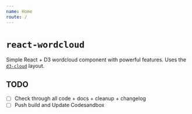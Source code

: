 ```yaml
---
name: Home
route: /
---
```



# `react-wordcloud`

Simple React + D3 wordcloud component with powerful features. Uses the [`d3-cloud`](https://github.com/jasondavies/d3-cloud) layout.

<Hero />

## TODO

- [ ] Check through all code + docs + cleanup + changelog
- [ ] Push build and Update Codesandbox
